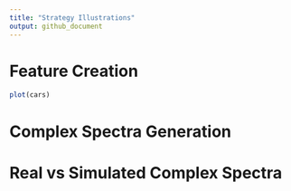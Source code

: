 ```yaml
---
title: "Strategy Illustrations"
output: github_document
---
```


# Feature Creation

```r
plot(cars)
```

# Complex Spectra Generation


# Real vs Simulated Complex Spectra